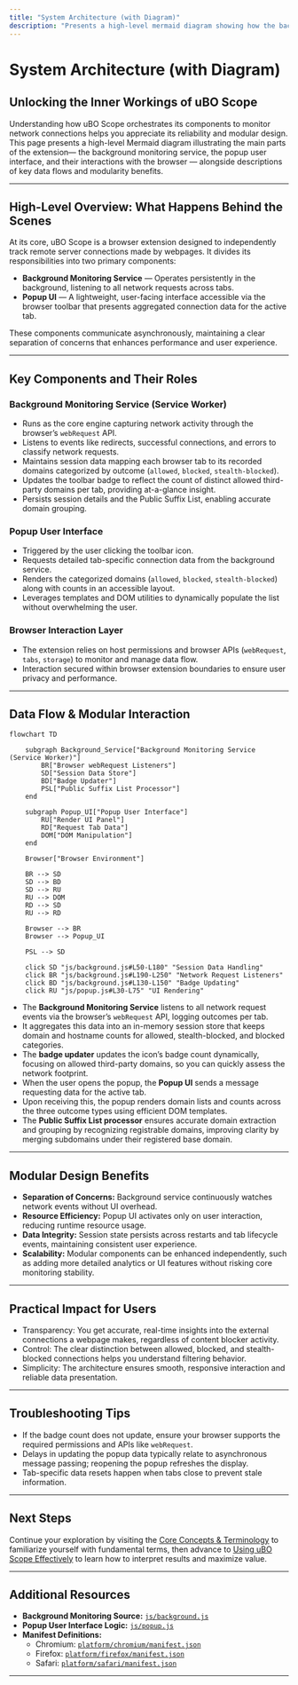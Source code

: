 ```yaml
---
title: "System Architecture (with Diagram)"
description: "Presents a high-level mermaid diagram showing how the background monitoring service, popup UI, and browser interactions fit together. Describes major data flows and the modular nature of the extension."
---
```


# System Architecture (with Diagram)

## Unlocking the Inner Workings of uBO Scope

Understanding how uBO Scope orchestrates its components to monitor network connections helps you appreciate its reliability and modular design. This page presents a high-level Mermaid diagram illustrating the main parts of the extension— the background monitoring service, the popup user interface, and their interactions with the browser — alongside descriptions of key data flows and modularity benefits.

---

## High-Level Overview: What Happens Behind the Scenes

At its core, uBO Scope is a browser extension designed to independently track remote server connections made by webpages. It divides its responsibilities into two primary components:

- **Background Monitoring Service** — Operates persistently in the background, listening to all network requests across tabs.
- **Popup UI** — A lightweight, user-facing interface accessible via the browser toolbar that presents aggregated connection data for the active tab.

These components communicate asynchronously, maintaining a clear separation of concerns that enhances performance and user experience.

---

## Key Components and Their Roles

### Background Monitoring Service (Service Worker)
- Runs as the core engine capturing network activity through the browser’s `webRequest` API.
- Listens to events like redirects, successful connections, and errors to classify network requests.
- Maintains session data mapping each browser tab to its recorded domains categorized by outcome (`allowed`, `blocked`, `stealth-blocked`).
- Updates the toolbar badge to reflect the count of distinct allowed third-party domains per tab, providing at-a-glance insight.
- Persists session details and the Public Suffix List, enabling accurate domain grouping.

### Popup User Interface
- Triggered by the user clicking the toolbar icon.
- Requests detailed tab-specific connection data from the background service.
- Renders the categorized domains (`allowed`, `blocked`, `stealth-blocked`) along with counts in an accessible layout.
- Leverages templates and DOM utilities to dynamically populate the list without overwhelming the user.

### Browser Interaction Layer
- The extension relies on host permissions and browser APIs (`webRequest`, `tabs`, `storage`) to monitor and manage data flow.
- Interaction secured within browser extension boundaries to ensure user privacy and performance.

---

## Data Flow & Modular Interaction

```mermaid
flowchart TD

    subgraph Background_Service["Background Monitoring Service (Service Worker)"]
        BR["Browser webRequest Listeners"]
        SD["Session Data Store"]
        BD["Badge Updater"]
        PSL["Public Suffix List Processor"]
    end

    subgraph Popup_UI["Popup User Interface"]
        RU["Render UI Panel"]
        RD["Request Tab Data"]
        DOM["DOM Manipulation"]
    end

    Browser["Browser Environment"]

    BR --> SD
    SD --> BD
    SD --> RU
    RU --> DOM
    RD --> SD
    RU --> RD

    Browser --> BR
    Browser --> Popup_UI

    PSL --> SD

    click SD "js/background.js#L50-L180" "Session Data Handling"
    click BR "js/background.js#L190-L250" "Network Request Listeners"
    click BD "js/background.js#L130-L150" "Badge Updating"
    click RU "js/popup.js#L30-L75" "UI Rendering"

```


- The **Background Monitoring Service** listens to all network request events via the browser’s `webRequest` API, logging outcomes per tab.
- It aggregates this data into an in-memory session store that keeps domain and hostname counts for allowed, stealth-blocked, and blocked categories.
- The **badge updater** updates the icon’s badge count dynamically, focusing on allowed third-party domains, so you can quickly assess the network footprint.
- When the user opens the popup, the **Popup UI** sends a message requesting data for the active tab.
- Upon receiving this, the popup renders domain lists and counts across the three outcome types using efficient DOM templates.
- The **Public Suffix List processor** ensures accurate domain extraction and grouping by recognizing registrable domains, improving clarity by merging subdomains under their registered base domain.

---

## Modular Design Benefits

- **Separation of Concerns:** Background service continuously watches network events without UI overhead.
- **Resource Efficiency:** Popup UI activates only on user interaction, reducing runtime resource usage.
- **Data Integrity:** Session state persists across restarts and tab lifecycle events, maintaining consistent user experience.
- **Scalability:** Modular components can be enhanced independently, such as adding more detailed analytics or UI features without risking core monitoring stability.

---

## Practical Impact for Users

- Transparency: You get accurate, real-time insights into the external connections a webpage makes, regardless of content blocker activity.
- Control: The clear distinction between allowed, blocked, and stealth-blocked connections helps you understand filtering behavior.
- Simplicity: The architecture ensures smooth, responsive interaction and reliable data presentation.

---

## Troubleshooting Tips

- If the badge count does not update, ensure your browser supports the required permissions and APIs like `webRequest`.
- Delays in updating the popup data typically relate to asynchronous message passing; reopening the popup refreshes the display.
- Tab-specific data resets happen when tabs close to prevent stale information.

---

## Next Steps

Continue your exploration by visiting the [Core Concepts & Terminology](https://documentation-url/overview/core-concepts/core-terminology) to familiarize yourself with fundamental terms, then advance to [Using uBO Scope Effectively](https://documentation-url/guides/getting-started-workflows/reveal-remote-connections) to learn how to interpret results and maximize value.


---

## Additional Resources

- **Background Monitoring Source:** [`js/background.js`](https://github.com/gorhill/uBO-Scope/blob/main/js/background.js)
- **Popup User Interface Logic:** [`js/popup.js`](https://github.com/gorhill/uBO-Scope/blob/main/js/popup.js)
- **Manifest Definitions:**
  - Chromium: [`platform/chromium/manifest.json`](https://github.com/gorhill/uBO-Scope/blob/main/platform/chromium/manifest.json)
  - Firefox: [`platform/firefox/manifest.json`](https://github.com/gorhill/uBO-Scope/blob/main/platform/firefox/manifest.json)
  - Safari: [`platform/safari/manifest.json`](https://github.com/gorhill/uBO-Scope/blob/main/platform/safari/manifest.json)

---